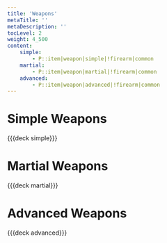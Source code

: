 ```yaml
---
title: 'Weapons'
metaTitle: ''
metaDescription: ''
tocLevel: 2
weight: 4_500
content:
    simple:
        - P::item|weapon|simple|!firearm|common
    martial:
        - P::item|weapon|martial|!firearm|common
    advanced:
        - P::item|weapon|advanced|!firearm|common
---
```


# Simple Weapons

{{{deck simple}}}

# Martial Weapons

{{{deck martial}}}

# Advanced Weapons

{{{deck advanced}}}
